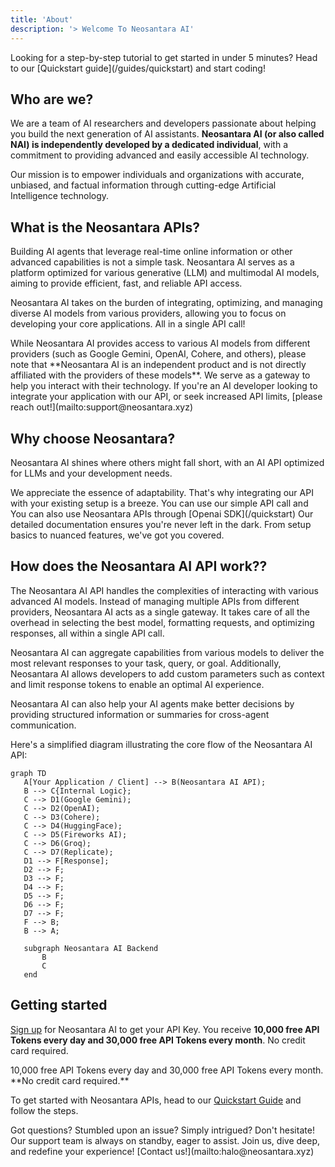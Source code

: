 ```yaml
---
title: 'About'
description: '> Welcome To Neosantara AI'
---
```


<Note>
  Looking for a step-by-step tutorial to get started in under 5 minutes? Head to our [Quickstart guide](/guides/quickstart) and start coding!
</Note>

## Who are we?

We are a team of AI researchers and developers passionate about helping you build the next generation of AI assistants. **Neosantara AI (or also called NAI) is independently developed by a dedicated individual**, with a commitment to providing advanced and easily accessible AI technology.

Our mission is to empower individuals and organizations with accurate, unbiased, and factual information through cutting-edge Artificial Intelligence technology.

## What is the Neosantara APIs?

Building AI agents that leverage real-time online information or other advanced capabilities is not a simple task. Neosantara AI serves as a platform optimized for various generative (LLM) and multimodal AI models, aiming to provide efficient, fast, and reliable API access.

Neosantara AI takes on the burden of integrating, optimizing, and managing diverse AI models from various providers, allowing you to focus on developing your core applications. All in a single API call!

<Note>
  While Neosantara AI provides access to various AI models from different providers (such as Google Gemini, OpenAI, Cohere, and others), please note that **Neosantara AI is an independent product and is not directly affiliated with the providers of these models**. We serve as a gateway to help you interact with their technology.
</Note>

<Info>
  If you're an AI developer looking to integrate your application with our API, or seek increased API limits, [please reach out!](mailto:support@neosantara.xyz)
</Info>

## Why choose Neosantara?

Neosantara AI shines where others might fall short, with an AI API optimized for LLMs and your development needs.

<AccordionGroup>

  <Accordion title="Integration-friendly">
    We appreciate the essence of adaptability. That's why integrating our API with your existing setup is a breeze. You can use our simple API call and You can also use Neosantara APIs through [Openai SDK](/quickstart)
  </Accordion>

  <Accordion title="Transparent & Informative">
    Our detailed documentation ensures you're never left in the dark. From setup basics to nuanced features, we've got you covered.
  </Accordion>
</AccordionGroup>

## How does the Neosantara AI API work??

The Neosantara AI API handles the complexities of interacting with various advanced AI models. Instead of managing multiple APIs from different providers, Neosantara AI acts as a single gateway. It takes care of all the overhead in selecting the best model, formatting requests, and optimizing responses, all within a single API call.

Neosantara AI can aggregate capabilities from various models to deliver the most relevant responses to your task, query, or goal. Additionally, Neosantara AI allows developers to add custom parameters such as context and limit response tokens to enable an optimal AI experience.

Neosantara AI can also help your AI agents make better decisions by providing structured information or summaries for cross-agent communication.

Here's a simplified diagram illustrating the core flow of the Neosantara AI API:

```mermaid
graph TD
   A[Your Application / Client] --> B(Neosantara AI API);
   B --> C{Internal Logic};
   C --> D1(Google Gemini);
   C --> D2(OpenAI);
   C --> D3(Cohere);
   C --> D4(HuggingFace);
   C --> D5(Fireworks AI);
   C --> D6(Groq);
   C --> D7(Replicate);
   D1 --> F[Response];
   D2 --> F;
   D3 --> F;
   D4 --> F;
   D5 --> F;
   D6 --> F;
   D7 --> F;
   F --> B;
   B --> A;

   subgraph Neosantara AI Backend
       B
       C
   end
```

## Getting started

[Sign up](https://app.neosantara.xyz) for Neosantara AI to get your API Key. You receive **10,000 free API Tokens every day and 30,000 free API Tokens every month**. No credit card required.

<Card icon="key" href="https://neosantara.xyz/dashboard/api-keys" title="Get your free API key" horizontal>
  10,000 free API Tokens every day and 30,000 free API Tokens every month. **No credit card required.**
</Card>

To get started with Neosantara APIs, head to our [Quickstart Guide](/quickstart) and follow the steps.

<Note>
  Got questions? Stumbled upon an issue? Simply intrigued? Don't hesitate! Our support team is always on standby, eager to assist. Join us, dive deep, and redefine your experience! [Contact us!](mailto:halo@neosantara.xyz)
</Note>